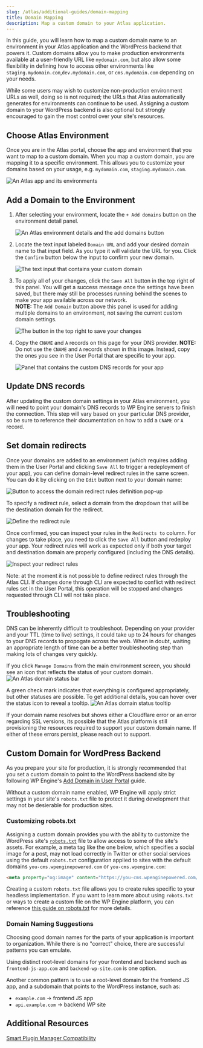 ```yaml
---
slug: /atlas/additional-guides/domain-mapping
title: Domain Mapping
description: Map a custom domain to your Atlas application.
---
```


In this guide, you will learn how to map a custom domain name to an environment in your Atlas application and the WordPress backend that powers it. Custom domains allow you to make production environments available at a user-friendly URL like `mydomain.com`, but also allow some flexibility in defining how to access other environments like `staging.mydomain.com`,`dev.mydomain.com`, or `cms.mydomain.com` depending on your needs.

While some users may wish to customize non-production environment URLs as well, doing so is not required; the URLs that Atlas automatically generates for environments can continue to be used. Assigning a custom domain to your WordPress backend is also optional but strongly encouraged to gain the most control over your site's resources. 


## Choose Atlas Environment

Once you are in the Atlas portal, choose the app and environment that you want to map to a custom domain. When you map a custom domain, you are mapping it to a specific environment. This allows you to customize your domains based on your usage, e.g. `mydomain.com`, `staging.mydomain.com`.

![An Atlas app and its environments](./assets/img/domain-mapping/atlas-environment-selection-domain-mapping.png)

## Add a Domain to the Environment

1. After selecting your environment, locate the `+ Add domains` button on the environment detail panel.

   ![An Atlas environment details and the add domains button](./assets/img/domain-mapping/add-domain.png)

2. Locate the text input labeled `Domain URL` and add your desired domain name to that input field. As you type it will validate the URL for you. Click the `Confirm` button below the input to confirm your new domain.

   ![The text input that contains your custom domain](./assets/img/domain-mapping/provide-url.png)

3. To apply all of your changes, click the `Save All` button in the top right of this panel. You will get a success message once the settings have been saved, but there may still be processes running behind the scenes to make your app available across our network.  
   **NOTE:** The `Add Domain` button above this panel is used for adding multiple domains to an environment, not saving the current custom domain settings.

   ![The button in the top right to save your changes](./assets/img/domain-mapping/save-all.png)

4. Copy the `CNAME` and `A` records on this page for your DNS provider.
   **NOTE:** Do not use the `CNAME` and `A` records shown in this image. Instead, copy the ones you see in the User Portal that are specific to your app.

   ![Panel that contains the custom DNS records for your app](./assets/img/domain-mapping/cname-a-record.png)

## Update DNS records

After updating the custom domain settings in your Atlas environment, you will need to point your domain's DNS records to WP Engine servers to finish the connection. This step will vary based on your particular DNS provider, so be sure to reference their documentation on how to add a `CNAME` or `A` record.

## Set domain redirects

Once your domains are added to an environment (which requires adding them in the User Portal and clicking `Save All` to trigger a redeployment of your app), you can define domain-level redirect rules in the same screen. You can do it by clicking on the `Edit` button next to your domain name:

![Button to access the domain redirect rules definition pop-up](./assets/img/domain-mapping/edit-redirect.png)

To specify a redirect rule, select a domain from the dropdown that will be the destination domain for the redirect.

![Define the redirect rule](./assets/img/domain-mapping/add-rule.png)

Once confirmed, you can inspect your rules in the `Redirects to` column. For changes to take place, you need to click the `Save All` button and redeploy your app. Your redirect rules will work as expected only if both your target and destination domain are properly configured (including the DNS details).

![Inspect your redirect rules](./assets/img/domain-mapping/view-rule.png)

Note: at the moment it is not possible to define redirect rules through the Atlas CLI. If changes done through CLI are expected to conflict with redirect rules set in the User Portal, this operation will be stopped and changes requested through CLI will not take place.

## Troubleshooting

DNS can be inherently difficult to troubleshoot. Depending on your provider and your TTL (time to live) settings, it could take up to 24 hours for changes to your DNS records to propogate across the web.
When in doubt, waiting an appropriate length of time can be a better troubleshooting step than making lots of changes very quickly.

If you click `Manage Domains` from the main environment screen, you should see an icon that reflects the status of your custom domain.  
![An Atlas domain status bar](./assets/img/domain-mapping/domain-status-toolbar.png)

A green check mark indicates that everything is configured appropriately, but other statuses are possible. To get additional details, you can hover over the status icon to reveal a tooltip.
![An Atlas domain status tooltip](./assets/img/domain-mapping/domain-status-tooltip.png)

If your domain name resolves but shows either a Cloudflare error or an error regarding SSL versions, its possible that the Atlas platform is still provisioning the resources required to support your custom domain name. If either of these errors persist, please reach out to support.

## Custom Domain for WordPress Backend

As you prepare your site for production, it is strongly recommended that you set a custom domain to point to the WordPress backend site by following WP Engine's [Add Domain in User Portal](https://wpengine.com/support/add-domain-in-user-portal/) guide. 

Without a custom domain name enabled, WP Engine will apply strict settings in your site's `robots.txt` file to protect it during development that may not be desierable for production sites. 

### Customizing robots.txt

Assigning a custom domain provides you with the ability to customize the WordPress site's [`robots.txt`](https://developer.mozilla.org/en-US/docs/Glossary/Robots.txt) file to allow access to some of the site's assets. For example, a meta tag like the one below, which specifies a social image for a post, may not load correctly in Twitter or other social services using the default `robots.txt` configuration applied to sites with the default domains `you-cms.wpenginepowered.com` or `you-cms.wpengine.com`: 

```html
<meta property="og:image" content="https://you-cms.wpenginepowered.com/wp-content/uploads/2023/01/site-image.jpg" />
```

Creating a custom `robots.txt` file allows you to create rules specific to your headless implementation. If you want to learn more about using `robots.txt` or ways to create a custom file on the WP Engine platform, you can reference [this guide on robots.txt](https://wpengine.com/support/read-use-robots-txt) for more details.

### Domain Naming Suggestions

Choosing good domain names for the parts of your application is important to organization. While there is no "correct" choice, there are successful patterns you can emulate. 

Using distinct root-level domains for your frontend and backend such as `frontend-js-app.com` and `backend-wp-site.com` is one option. 

Another common pattern is to use a root-level domain for the frontend JS app, and a subdomain that points to the WordPress instance, such as:

* `example.com` -> frontend JS app
* `api.example.com` -> backend WP site

## Additional Resources

[Smart Plugin Manager Compatibility](https://wpengine.com/support/smart-plugin-manager/#Atlas_Support)
